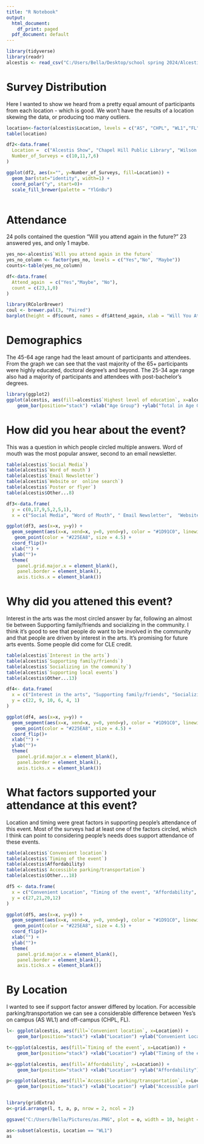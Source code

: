 ---
title: "R Notebook"
output:
  html_document:
    df_print: paged
  pdf_document: default
---


```{r, echo = FALSE, results =  'hide'}

library(tidyverse)
library(readr)
alcestis <- read_csv("C:/Users/Bella/Desktop/school spring 2024/Alcestis.csv")
```

# Survey Distribution
Here I wanted to show we heard from a pretty equal amount of participants from each location - which is good. We won't have the results of a location skewing the data, or producing too many outliers. 

```{r, echo = FALSE}
location<-factor(alcestis$Location, levels = c("AS", "CHPL", "WL1","FL"))
table(location)

df2<-data.frame(
  Location =  c("Alcestis Show", "Chapel Hill Public Library", "Wilson Library","Flyleaf Book"),
  Number_of_Surveys = c(10,11,7,6)
)

ggplot(df2, aes(x="", y=Number_of_Surveys, fill=Location)) +
  geom_bar(stat="identity", width=1) +
  coord_polar("y", start=0)+
  scale_fill_brewer(palette = "YlGnBu") 
  
```

# Attendance
24 polls contained the question "Will you attend again in the future?" 23 answered yes, and only 1 maybe. 

```{r, echo = FALSE, results = 'hide'}

yes_no<-alcestis$`Will you attend again in the future`
yes_no_column <- factor(yes_no, levels = c("Yes","No", "Maybe"))
counts<-table(yes_no_column)
```

```{r, echo = FALSE}
df<-data.frame(
  Attend_again  = c("Yes","Maybe", "No"),
  count = c(23,1,0)
)

library(RColorBrewer)
coul <- brewer.pal(3, "Paired")
barplot(height = df$count, names = df$Attend_again, xlab = "Will You Attend Again In The Future?", ylim = c(0,25), col = coul)
```

# Demographics
The 45-64 age range had the least amount of participants and attendees. From the graph we can see that the vast majority of the 65+  participants were highly educated, doctoral degree's and beyond. The 25-34 age range also had a majority of participants and attendees with post-bachelor's degrees.

```{r, echo = FALSE}
library(ggplot2)
ggplot(alcestis, aes(fill=alcestis$`Highest level of education`, x=alcestis$`Age Group`)) + 
    geom_bar(position="stack") +xlab("Age Group") +ylab("Total in Age Group") +labs(fill = "Highest Level of Education")+ scale_fill_brewer(palette = "YlGnBu")
```


# How did you hear about the event?
This was a question in which people circled multiple answers. Word of mouth was the most popular answer, second to an email newsletter. 
```{r, echo = FALSE, results = 'hide'}
table(alcestis$`Social Media`)
table(alcestis$`Word of mouth`)
table(alcestis$`Email Newsletter`)
table(alcestis$`Website or  online search`)
table(alcestis$`Poster or flyer`)
table(alcestis$Other...8)
```


```{r, echo = FALSE}
df3<-data.frame(
  y = c(0,17,9,5,2,5,1),
  x = c("Social Media", "Word of Mouth", " Email Newsletter",  "Website or Online Search", "Poster or Flyer", "Class", "CLE"))

ggplot(df3, aes(x=x, y=y)) +
  geom_segment(aes(x=x, xend=x, y=0, yend=y), color = "#1D91C0", linewidth = 3) +
   geom_point(color = "#225EA8", size = 4.5) + 
  coord_flip()+
  xlab("") + 
  ylab("")+
  theme(
    panel.grid.major.x = element_blank(),
    panel.border = element_blank(),
    axis.ticks.x = element_blank())
```

# Why did you attened this event?
Interest in the arts was the most circled answer by far, following an almost tie between Supporting family/friends and socializing in the community. I think it's good to see that people do want to be involved in the community and that people are driven by interest in the arts. It's promising for future arts events. Some people did come for CLE credit.  

```{r, echo = FALSE, results = 'hide'}
table(alcestis$`Interest in the arts`)
table(alcestis$`Supporting family/friends`)
table(alcestis$`Socializing in the community`)
table(alcestis$`Supporting local events`)
table(alcestis$Other...13)

```

```{r, echo = FALSE}
df4<- data.frame(
  x = c("Interest in the arts", "Supporting family/friends", "Socializing in the community", "Supporting local events", "Class", "CLE"),
  y = c(22, 9, 10, 6, 4, 1)
)

ggplot(df4, aes(x=x, y=y)) +
  geom_segment(aes(x=x, xend=x, y=0, yend=y), color = "#1D91C0", linewidth = 3) +
   geom_point(color = "#225EA8", size = 4.5) + 
  coord_flip()+
  xlab("") + 
  ylab("")+
  theme(
    panel.grid.major.x = element_blank(),
    panel.border = element_blank(),
    axis.ticks.x = element_blank())
```

# What factors supported your attendance at this event?
Location and timing were great factors in supporting people's attendance of this event. Most of the surveys had at least one of the factors circled, which I think can point to considering people's needs does support attendance of these events. 
```{r, echo = FALSE, results = 'hide'}
table(alcestis$`Convenient location`)
table(alcestis$`Timing of the event`)
table(alcestis$Affordability)
table(alcestis$`Accessible parking/transportation`)
table(alcestis$Other...18)
```

```{r,echo = FALSE}
df5 <- data.frame(
  x = c("Convenient Location", "Timing of the event", "Affordability", "Accessible parking/transportation"),
  y = c(27,21,20,12)
)

ggplot(df5, aes(x=x, y=y)) +
  geom_segment(aes(x=x, xend=x, y=0, yend=y), color = "#1D91C0", linewidth = 3) +
   geom_point(color = "#225EA8", size = 4.5) + 
  coord_flip()+
  xlab("") + 
  ylab("")+
  theme(
    panel.grid.major.x = element_blank(),
    panel.border = element_blank(),
    axis.ticks.x = element_blank())
```


# By Location 
I wanted to see if support factor answer differed by location. For accessible parking/transportation we can see a considerable difference between Yes's on campus (AS WL1) and off-campus (CHPL, FL). 

```{r, echo = FALSE}

l<- ggplot(alcestis, aes(fill=`Convenient location`, x=Location)) +
    geom_bar(position="stack") +xlab("Location") +ylab("Convenient Location") +labs(fill = "Is this a support factor?")+ scale_fill_brewer(palette = "Paired")

t<-ggplot(alcestis, aes(fill=`Timing of the event`, x=Location)) + 
    geom_bar(position="stack") +xlab("Location") +ylab("Timing of the event") +labs(fill = "Is this a support factor?")+ scale_fill_brewer(palette = "Paired")

a<-ggplot(alcestis, aes(fill=`Affordability`, x=Location)) + 
    geom_bar(position="stack") +xlab("Location") +ylab("Affordability") +labs(fill = "Is this a support factor?")+ scale_fill_brewer(palette = "Paired")

p<-ggplot(alcestis, aes(fill=`Accessible parking/transportation`, x=Location)) + 
    geom_bar(position="stack") +xlab("Location") +ylab("Accessible parking/transportation") +labs(fill = "Is this a support factor?")+ scale_fill_brewer(palette = "Paired")


library(gridExtra)
o<-grid.arrange(l, t, a, p, nrow = 2, ncol = 2)

ggsave("C:/Users/Bella/Pictures/as.PNG", plot = o, width = 10, height = 6, dpi = 300)
```

```{r}
as<-subset(alcestis, Location == "WL1") 
as
```